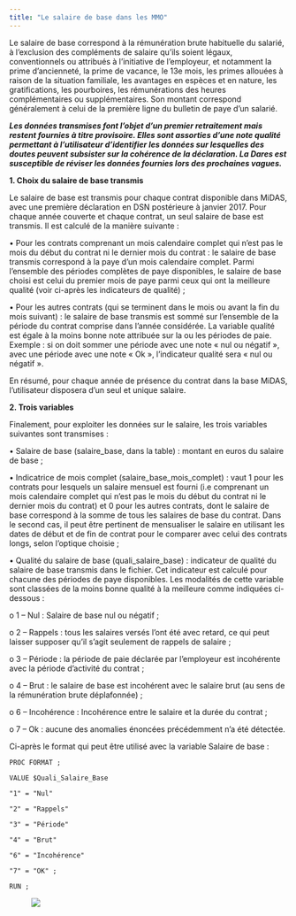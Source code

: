 ```yaml
---
title: "Le salaire de base dans les MMO"
---
```


Le salaire de base correspond à la rémunération brute habituelle du salarié, à l'exclusion des compléments de salaire qu'ils soient légaux, conventionnels ou attribués à l'initiative de l'employeur, et notamment la prime d'ancienneté, la prime de vacance, le 13e mois, les primes allouées à raison de la situation familiale, les avantages en espèces et en nature, les gratifications, les pourboires, les rémunérations des heures complémentaires ou supplémentaires. Son montant correspond généralement à celui de la première ligne du bulletin de paye d'un salarié.

***Les données transmises font l'objet d'un premier retraitement mais restent fournies à titre provisoire. Elles sont assorties d'une note qualité permettant à l'utilisateur d'identifier les données sur lesquelles des doutes peuvent subsister sur la cohérence de la déclaration. La Dares est susceptible de réviser les données fournies lors des prochaines vagues.***

**1. Choix du salaire de base transmis**

Le salaire de base est transmis pour chaque contrat disponible dans MiDAS, avec une première déclaration en DSN postérieure à janvier 2017. Pour chaque année couverte et chaque contrat, un seul salaire de base est transmis. Il est calculé de la manière suivante :

• Pour les contrats comprenant un mois calendaire complet qui n'est pas le mois du début du contrat ni le dernier mois du contrat : le salaire de base transmis correspond à la paye d'un mois calendaire complet. Parmi l'ensemble des périodes complètes de paye disponibles, le salaire de base choisi est celui du premier mois de paye parmi ceux qui ont la meilleure qualité (voir ci-après les indicateurs de qualité) ;

• Pour les autres contrats (qui se terminent dans le mois ou avant la fin du mois suivant) : le salaire de base transmis est sommé sur l'ensemble de la période du contrat comprise dans l'année considérée. La variable qualité est égale à la moins bonne note attribuée sur la ou les périodes de paie. Exemple : si on doit sommer une période avec une note « nul ou négatif », avec une période avec une note « Ok », l'indicateur qualité sera « nul ou négatif ».

En résumé, pour chaque année de présence du contrat dans la base MiDAS, l'utilisateur disposera d'un seul et unique salaire.

**2. Trois variables**

Finalement, pour exploiter les données sur le salaire, les trois variables suivantes sont transmises :

• Salaire de base (salaire_base, dans la table) : montant en euros du salaire de base ;

• Indicatrice de mois complet (salaire_base_mois_complet) : vaut 1 pour les contrats pour lesquels un salaire mensuel est fourni (i.e comprenant un mois calendaire complet qui n'est pas le mois du début du contrat ni le dernier mois du contrat) et 0 pour les autres contrats, dont le salaire de base correspond à la somme de tous les salaires de base du contrat. Dans le second cas, il peut être pertinent de mensualiser le salaire en utilisant les dates de début et de fin de contrat pour le comparer avec celui des contrats longs, selon l'optique choisie ;

• Qualité du salaire de base (quali_salaire_base) : indicateur de qualité du salaire de base transmis dans le fichier. Cet indicateur est calculé pour chacune des périodes de paye disponibles. Les modalités de cette variable sont classées de la moins bonne qualité à la meilleure comme indiquées ci-dessous :

o 1 -- Nul : Salaire de base nul ou négatif ;

o 2 -- Rappels : tous les salaires versés l'ont été avec retard, ce qui peut laisser supposer qu'il s'agit seulement de rappels de salaire ;

o 3 -- Période : la période de paie déclarée par l'employeur est incohérente avec la période d'activité du contrat ;

o 4 -- Brut : le salaire de base est incohérent avec le salaire brut (au sens de la rémunération brute déplafonnée) ;

o 6 -- Incohérence : Incohérence entre le salaire et la durée du contrat ;

o 7 -- Ok : aucune des anomalies énoncées précédemment n'a été détectée.

Ci-après le format qui peut être utilisé avec la variable Salaire de base :

    PROC FORMAT ;

    VALUE $Quali_Salaire_Base

    "1" = "Nul"

    "2" = "Rappels"

    "3" = "Période"

    "4" = "Brut"

    "6" = "Incohérence"

    "7" = "OK" ;

    RUN ;

![![](images/image-2077962576.png)](images/image-238033907.png)
